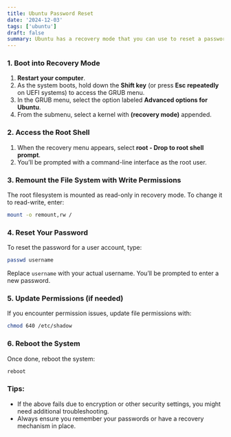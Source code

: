 ```yaml
---
title: Ubuntu Password Reset
date: '2024-12-03'
tags: ['ubuntu']
draft: false
summary: Ubuntu has a recovery mode that you can use to reset a password or troubleshoot issues. Here's how to access it and reset your password.
---
```


### 1. Boot into Recovery Mode
1. **Restart your computer**.
2. As the system boots, hold down the **Shift key** (or press **Esc repeatedly** on UEFI systems) to access the GRUB menu.
3. In the GRUB menu, select the option labeled **Advanced options for Ubuntu**.
4. From the submenu, select a kernel with **(recovery mode)** appended.

### 2. Access the Root Shell
1. When the recovery menu appears, select **root - Drop to root shell prompt**.
2. You’ll be prompted with a command-line interface as the root user.

### 3. Remount the File System with Write Permissions
The root filesystem is mounted as read-only in recovery mode. To change it to read-write, enter:
```bash
mount -o remount,rw /
```

### 4. Reset Your Password
To reset the password for a user account, type:
```bash
passwd username
```
Replace `username` with your actual username. You’ll be prompted to enter a new password.

### 5. Update Permissions (if needed)
If you encounter permission issues, update file permissions with:
```bash
chmod 640 /etc/shadow
```

### 6. Reboot the System
Once done, reboot the system:
```bash
reboot
```

### Tips:
- If the above fails due to encryption or other security settings, you might need additional troubleshooting.
- Always ensure you remember your passwords or have a recovery mechanism in place.
